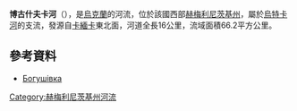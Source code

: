 '''博古什夫卡河'''（{{lang-uk|Богушівка}}），是[[烏克蘭|烏克蘭]]的河流，位於該國西部[[赫梅利尼茨基州|赫梅利尼茨基州]]，屬於[[烏特卡河|烏特卡河]]的支流，發源自[[卡緬卡_(斯拉武塔區)|卡緬卡]]東北面，河道全長16公里，流域面積66.2平方公里。

==參考資料==
*[https://web.archive.org/web/20160324180453/http://vodgosp.km.ua/water-resources.php Богушівка]

{{DEFAULTSORT:Богушівка (притока Утки)}}
[[Category:赫梅利尼茨基州河流|Category:赫梅利尼茨基州河流]]


{{Ukraine-river-stub}}